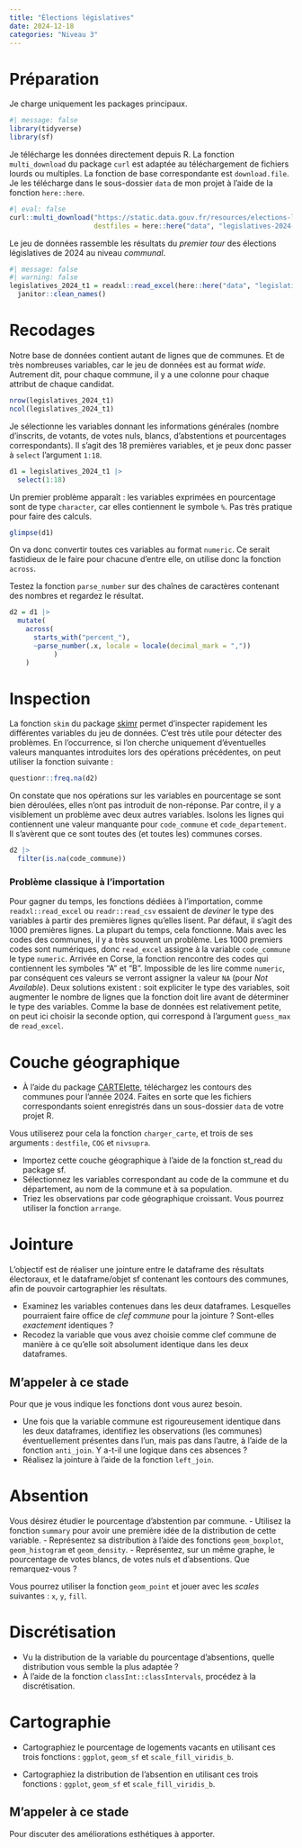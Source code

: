```yaml
---
title: "Élections législatives"
date: 2024-12-18
categories: "Niveau 3"
---
```


# Préparation

Je charge uniquement les packages principaux.

```r
#| message: false
library(tidyverse)
library(sf)
```

Je télécharge les données directement depuis R. La fonction `multi_download` du package `curl` est adaptée au téléchargement de fichiers lourds ou multiples. La fonction de base correspondante est `download.file`. Je les télécharge dans le sous-dossier `data` de mon projet à l'aide de la fonction `here::here`.

```r
#| eval: false
curl::multi_download("https://static.data.gouv.fr/resources/elections-legislatives-des-30-juin-et-7-juillet-2024-resultats-definitifs-du-1er-tour/20240711-075030/resultats-definitifs-par-communes.xlsx",
                     destfiles = here::here("data", "legislatives-2024-communes.xlsx"))
```

Le jeu de données rassemble les résultats du *premier tour* des élections législatives de 2024 au niveau *communal*.

```r
#| message: false
#| warning: false
legislatives_2024_t1 = readxl::read_excel(here::here("data", "legislatives-2024-communes.xlsx")) |> 
  janitor::clean_names()
```

# Recodages 

Notre base de données contient autant de lignes que de communes. Et de très nombreuses variables, car le jeu de données est au format *wide*. Autrement dit, pour chaque commune, il y a une colonne pour chaque attribut de chaque candidat.

```r
nrow(legislatives_2024_t1)
ncol(legislatives_2024_t1)
```

Je sélectionne les variables donnant les informations générales (nombre d'inscrits, de votants, de votes nuls, blancs, d'abstentions et pourcentages correspondants). Il s'agit des 18 premières variables, et je peux donc passer à `select` l'argument `1:18`.

```r
d1 = legislatives_2024_t1 |> 
  select(1:18)
```

Un premier problème apparaît : les variables exprimées en pourcentage sont de type `character`, car elles contiennent le symbole `%`. Pas très pratique pour faire des calculs. 

```r
glimpse(d1)
```

On va donc convertir toutes ces variables au format `numeric`. Ce serait fastidieux de le faire pour chacune d'entre elle, on utilise donc la fonction `across`.

:::{.callout-tip}
Testez la fonction `parse_number` sur des chaînes de caractères contenant des nombres et regardez le résultat.
:::

```r
d2 = d1 |> 
  mutate(
    across(
      starts_with("percent_"),
      ~parse_number(.x, locale = locale(decimal_mark = ","))
           )
    )
```

# Inspection

La fonction `skim` du package [skimr](https://docs.ropensci.org/skimr/) permet d'inspecter rapidement les différentes variables du jeu de données. C'est très utile pour détecter des problèmes. En l'occurrence, si l'on cherche uniquement d'éventuelles valeurs manquantes introduites lors des opérations précédentes, on peut utiliser la fonction suivante :

```r
questionr::freq.na(d2)
```

On constate que nos opérations sur les variables en pourcentage se sont bien déroulées, elles n'ont pas introduit de non-réponse. Par contre, il y a visiblement un problème avec deux autres variables. Isolons les lignes qui contiennent une valeur manquante pour `code_commune` et `code_departement`. Il s'avèrent que ce sont toutes des (et toutes les) communes corses.

```r
d2 |> 
  filter(is.na(code_commune))
```

:::{.callout-caution}
### Problème classique à l'importation
Pour gagner du temps, les fonctions dédiées à l'importation, comme `readxl::read_excel` ou `readr::read_csv` essaient de *deviner* le type des variables à partir des premières lignes qu'elles lisent. Par défaut, il s'agit des 1000 premières lignes. La plupart du temps, cela fonctionne. Mais avec les codes des communes, il y a très souvent un problème. Les 1000 premiers codes sont numériques, donc `read_excel` assigne à la variable `code_commune` le type `numeric`. Arrivée en Corse, la fonction rencontre des codes qui contiennent les symboles "A" et "B". Impossible de les lire comme `numeric`, par conséquent ces valeurs se verront assigner la valeur `NA` (pour *Not Available*). Deux solutions existent : soit expliciter le type des variables, soit augmenter le nombre de lignes que la fonction doit lire avant de déterminer le type des variables. Comme la base de données est relativement petite, on peut ici choisir la seconde option, qui correspond à l'argument `guess_max` de `read_excel`.
:::

# Couche géographique

- À l'aide du package [CARTElette](https://antuki.github.io/CARTElette/articles/CARTElette.html), téléchargez les contours des communes pour l'année 2024. Faites en sorte que les fichiers correspondants soient enregistrés dans un sous-dossier `data` de votre projet R. 

:::{.callout-tip}
Vous utiliserez pour cela la fonction `charger_carte`, et trois de ses arguments : `destfile`, `COG` et `nivsupra`. 
:::

- Importez cette couche géographique à l'aide de la fonction st_read du package sf.
- Sélectionnez les variables correspondant au code de la commune et du département, au nom de la commune et à sa population. 
- Triez les observations par code géographique croissant. Vous pourrez utiliser la fonction `arrange`. 

# Jointure

L'objectif est de réaliser une jointure entre le dataframe des résultats électoraux, et le dataframe/objet sf contenant les contours des communes, afin de pouvoir cartographier les résultats. 

- Examinez les variables contenues dans les deux dataframes. Lesquelles pourraient faire office de *clef commune* pour la jointure ? Sont-elles *exactement* identiques ?
- Recodez la variable que vous avez choisie comme clef commune de manière à ce qu'elle soit absolument identique dans les deux dataframes.

:::{.callout-caution}
# M'appeler à ce stade
Pour que je vous indique les fonctions dont vous aurez besoin.
:::
- Une fois que la variable commune est rigoureusement identique dans les deux dataframes, identifiez les observations (les communes) éventuellement présentes dans l'un, mais pas dans l'autre, à l'aide de la fonction `anti_join`. Y a-t-il une logique dans ces absences ?
- Réalisez la jointure à l'aide de la fonction `left_join`. 

# Absention

Vous désirez étudier le pourcentage d'abstention par commune. 
- Utilisez la fonction `summary` pour avoir une première idée de la distribution de cette variable. 
- Représentez sa distribution à l'aide des fonctions `geom_boxplot`, `geom_histogram` et `geom_density`.
- Représentez, sur un même graphe, le pourcentage de votes blancs, de votes nuls et d'absentions. Que remarquez-vous ?

:::{.callout-tip}
Vous pourrez utiliser la fonction `geom_point` et jouer avec les *scales* suivantes : `x`, `y`, `fill`.
:::

# Discrétisation

- Vu la distribution de la variable du pourcentage d'absentions, quelle distribution vous semble la plus adaptée ? 
- À l'aide de la fonction `classInt::classIntervals`, procédez à la discrétisation.

# Cartographie

- Cartographiez le pourcentage de logements vacants en utilisant ces trois fonctions : `ggplot`, `geom_sf` et `scale_fill_viridis_b`. 

- Cartographiez la distribution de l'absention en utilisant ces trois fonctions : `ggplot`, `geom_sf` et `scale_fill_viridis_b`. 

:::{.callout-caution}
# M'appeler à ce stade
Pour discuter des améliorations esthétiques à apporter.
:::
